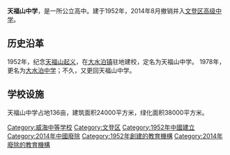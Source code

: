 '''天福山中学'''，是一所公立高中。建于1952年，2014年8月撤销并入[[文登区高级中学|文登区高级中学]]。
== 历史沿革 ==

1952年，纪念[[天福山起义|天福山起义]]，在[[大水泊镇|大水泊镇]]驻地建校，定名为天福山中学。
1978年，更名为[[大水泊中学|大水泊中学]]；不久，又更回天福山中学。
==学校设施 ==
天福山中学占地136亩，建筑面积24000平方米，绿化面积38000平方米。

{{Seni-stub}}
[[Category:威海中等学校|Category:威海中等学校]]
[[Category:文登区|Category:文登区]]
[[Category:1952年中國建立|Category:1952年中國建立]]
[[Category:2014年中國廢除|Category:2014年中國廢除]]
[[Category:1952年創建的教育機構|Category:1952年創建的教育機構]]
[[Category:2014年廢除的教育機構|Category:2014年廢除的教育機構]]